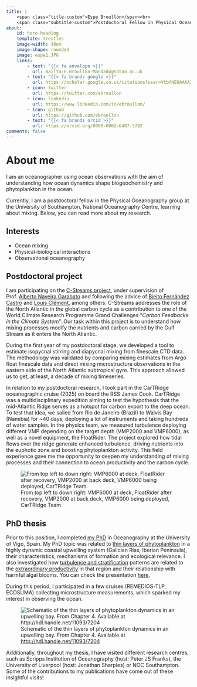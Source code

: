 ```yaml
---
title: |
    <span class="title-custom">Espe Broullón</span><br>
    <span class="subtitle-custom">Postdoctoral Fellow in Physical Oceanography</span>
about:
    id: hero-heading
    template: trestles
    image-width: 16em
    image-shape: rounded
    image: espe1.JPG
    links:
        - text: "{{< fa envelope >}}"
          url: mailto:E.Broullon-Mandado@soton.ac.uk
        - text: "{{< fa brands google >}}" 
          url: https://scholar.google.co.uk/citations?user=VtbfNEUAAAAJ&hl=es
        - icon: twitter
          url: https://twitter.com/ebroullon          
        - icon: linkedin
          url: https://www.linkedin.com/in/ebroullon/
        - icon: github
          url: https://github.com/ebroullon
        - text: "{{< fa brands orcid >}}"
          url: https://orcid.org/0000-0002-6487-5792
comments: false
---
```


# About me  
:::{#hero-heading}
::: {.left-align}
I am an oceanographer using ocean observations with the aim of understanding how ocean dynamics shape biogeochemistry and phytoplankton in the ocean. 

Currently, I am a postdoctoral fellow in the Physical Oceanography group at the University of Southampton, National Oceanography Centre, learning about mixing. Below, you can read more about my research.
:::

## Interests
:::{.left-align}
* Ocean mixing
* Physical-biological interactions
* Observational oceanography

:::
:::

## Postdoctoral project
::: {.justify-text}
I am participating on the [C-Streams project](https://c-streams.uk/){target="_blank"}, under supervision of Prof. [Alberto Naveira Garabato](https://www.southampton.ac.uk/people/5x2hkq/professor-alberto-naveira-garabato){target="_blank"} and following the advice of [Bieito Fernández Castro](https://www.southampton.ac.uk/people/5ygpzq/doctor-bieito-fernandez-castro){target="_blank"} and [Louis Clément](https://noc.ac.uk/n/Louis+Clement){target="_blank"}, among others. C-Streams addresses the role of the North Atlantic in the global carbon cycle as a contribution to one of the World Climate Research Programme Grand Challenges “*Carbon Feedbacks in the Climate System*”. Our task within this project is to understand how mixing processes modify the nutrients and carbon carried by the Gulf Stream as it enters the North Atlantic.

During the first year of my postdoctoral stage, we developed a tool to estimate isopycnal stirring and diapycnal mixing from finescale CTD data. The methodology was validated by comparing mixing estimates from Argo float finescale data and direct mixing microstructure observations in the eastern side of the North Atlantic subtropical gyre. This approach allowed us to get, at least, a decade of mixing timeseries.

In relation to my postdoctoral research, I took part in the CarTRidge oceanographic cruise (2025) on board the RSS James Cook. CarTRidge was a multidisciplinary expedition aiming to test the hypothesis that the mid-Atlantic Ridge serves as a hotspot for carbon export to the deep ocean. To test that idea, we sailed from Rio de Janeiro (Brazil) to Walvis Bay (Namibia) for ~40 days, deploying a lot of instruments and taking hundreds of water samples. In the physics team, we measured turbulence deploying different VMP depending on the target depth (VMP2000 and VMP6000), as well as a novel equipment, the FloatRider. The project explored how tidal flows over the ridge generate enhanced turbulence, driving nutrients into the euphotic zone and boosting phytoplankton activity. This field experience gave me the opportunity to deepen my understanding of mixing processes and their connection to ocean productivity and the carbon cycle.

![From top left to down right: VMP6000 at deck, FloatRider after recovery, VMP2000 at back deck, VMP6000 being deployed, CarTRidge Team.](cartridge0.png)
:::

## PhD thesis
::: {.justify-text}
Prior to this position, I completed [my PhD](http://hdl.handle.net/11093/7204) in Oceanography at the University of Vigo, Spain. My PhD topic was related to [thin layers of phytoplankton](https://www.youtube.com/watch?v=YQEJA2p6gzE) in a highly dynamic coastal upwelling system (Galician Rías, Iberian Peninsula), their characteristics, mechanisms of formation and ecological relevance. I also investigated how [turbulence and stratification](https://youtu.be/2jNNQYyyVgk) patterns are related to the [extraordinary productivity](https://www.youtube.com/watch?v=e8DHxbhwPpI) in that region and their relationship with harmful algal blooms. You can check the presentation [here](thesis_broullon2024.pdf).

During this period, I participated in a few cruises (REMEDIOS-TLP, ECOSUMA) collecting microstructure measurements, which sparked my interest in observing the ocean.

![Schematic of the thin layers of phytoplankton dynamics in an upwelling bay. From Chapter 4. Available at [http://hdl.handle.net/11093/7204](http://hdl.handle.net/11093/7204)](esquema1.png)

Additionally, throughout my thesis, I have visited different research centres, such as Scripps Institution of Oceanography (host: Peter JS Franks), the University of Liverpool (host: Jonathan Sharples) or NOC Southampton. Some of the contributions to my publications have come out of these insightful visits!

:::





